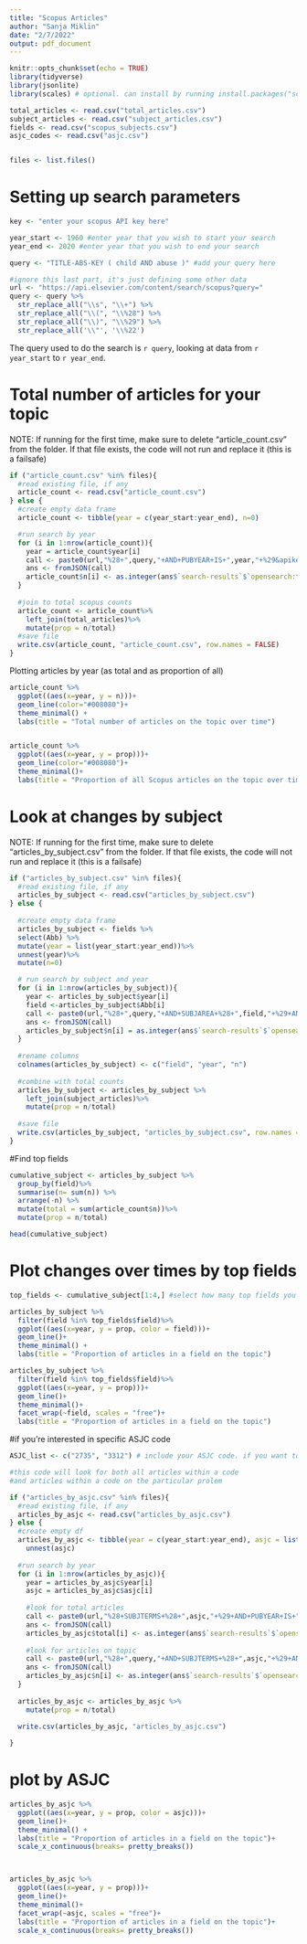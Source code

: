 ```yaml
---
title: "Scopus Articles"
author: "Sanja Miklin"
date: "2/7/2022"
output: pdf_document
---
```


```r
knitr::opts_chunk$set(echo = TRUE)
library(tidyverse)
library(jsonlite)
library(scales) # optional. can install by running install.packages("scales")
```


```r
total_articles <- read.csv("total_articles.csv")
subject_articles <- read.csv("subject_articles.csv")
fields <- read.csv("scopus_subjects.csv")
asjc_codes <- read.csv("asjc.csv")


files <- list.files()
```


# Setting up search parameters

```r
key <- "enter your scopus API key here"

year_start <- 1960 #enter year that you wish to start your search
year_end <- 2020 #enter year that you wish to end your search

query <- "TITLE-ABS-KEY ( child AND abuse )" #add your query here

#ignore this last part, it's just defining some other data
url <- "https://api.elsevier.com/content/search/scopus?query="
query <- query %>%
  str_replace_all("\\s", "\\+") %>%
  str_replace_all("\\(", "\\%28") %>%
  str_replace_all("\\)", "\\%29") %>%
  str_replace_all('\\"', '\\%22')
```

The query used to do the search is `r query`, looking at data from `r year_start` to `r year_end`.


# Total number of articles for your topic

NOTE: If running for the first time, make sure to delete "article_count.csv" from the folder.
If that file exists, the code will not run and replace it (this is a failsafe)

```r

if ("article_count.csv" %in% files){
  #read existing file, if any
  article_count <- read.csv("article_count.csv")
} else {
  #create empty data frame
  article_count <- tibble(year = c(year_start:year_end), n=0)

  #run search by year
  for (i in 1:nrow(article_count)){
    year = article_count$year[i]
    call <- paste0(url,"%28+",query,"+AND+PUBYEAR+IS+",year,"+%29&apikey=",key)
    ans <- fromJSON(call)
    article_count$n[i] <- as.integer(ans$`search-results`$`opensearch:totalResults`) 
  }
  
  #join to total scopus counts
  article_count <- article_count%>%
    left_join(total_articles)%>%
    mutate(prop = n/total)
  #save file
  write.csv(article_count, "article_count.csv", row.names = FALSE)
}
```

Plotting articles by year (as total and as proportion of all)

```r
article_count %>%
  ggplot((aes(x=year, y = n)))+
  geom_line(color="#008080")+
  theme_minimal() +
  labs(title = "Total number of articles on the topic over time")


article_count %>%
  ggplot((aes(x=year, y = prop)))+
  geom_line(color="#008080")+
  theme_minimal()+
  labs(title = "Proportion of all Scopus articles on the topic over time")

```


# Look at changes by subject

NOTE: If running for the first time, make sure to delete "articles_by_subject.csv" from the folder.
If that file exists, the code will not run and replace it (this is a failsafe)

```r
if ("articles_by_subject.csv" %in% files){
  #read existing file, if any
  articles_by_subject <- read.csv("articles_by_subject.csv")
} else {
    
  #create empty data frame
  articles_by_subject <- fields %>%
  select(Abb) %>%
  mutate(year = list(year_start:year_end))%>%
  unnest(year)%>%
  mutate(n=0)

  # run search by subject and year
  for (i in 1:nrow(articles_by_subject)){
    year <- articles_by_subject$year[i]
    field <-articles_by_subject$Abb[i]
    call <- paste0(url,"%28+",query,"+AND+SUBJAREA+%28+",field,"+%29+AND+PUBYEAR+IS+",year,"+%29&apikey=",key)
    ans <- fromJSON(call)
    articles_by_subject$n[i] = as.integer(ans$`search-results`$`opensearch:totalResults`) 
  }
  
  #rename columns
  colnames(articles_by_subject) <- c("field", "year", "n")
  
  #combine with total counts
  articles_by_subject <- articles_by_subject %>%
    left_join(subject_articles)%>%
    mutate(prop = n/total)
  
  #save file
  write.csv(articles_by_subject, "articles_by_subject.csv", row.names = FALSE)
}

```



#Find top fields

```r

cumulative_subject <- articles_by_subject %>%
  group_by(field)%>%
  summarise(n= sum(n)) %>%
  arrange(-n) %>%
  mutate(total = sum(article_count$n))%>%
  mutate(prop = n/total)

head(cumulative_subject)

```


# Plot changes over times by top fields

```r
top_fields <- cumulative_subject[1:4,] #select how many top fields you want to display

articles_by_subject %>%
  filter(field %in% top_fields$field)%>%
  ggplot((aes(x=year, y = prop, color = field)))+
  geom_line()+
  theme_minimal() +
  labs(title = "Proportion of articles in a field on the topic")

articles_by_subject %>%
  filter(field %in% top_fields$field)%>%
  ggplot((aes(x=year, y = prop)))+
  geom_line()+
  theme_minimal()+
  facet_wrap(~field, scales = "free")+
  labs(title = "Proportion of articles in a field on the topic")

```


#if you're interested in specific ASJC code

```r

ASJC_list <- c("2735", "3312") # include your ASJC code. if you want to look at more than one code, you should separate them like this c("code1", "code2")

#this code will look for both all articles within a code
#and articles within a code on the particular prolem

if ("articles_by_asjc.csv" %in% files){
  #read existing file, if any
  articles_by_asjc <- read.csv("articles_by_asjc.csv")
} else {
  #create empty df
  articles_by_asjc <- tibble(year = c(year_start:year_end), asjc = list(ASJC_list), total=0, n=0) %>%
    unnest(asjc)
  
  #run search by year
  for (i in 1:nrow(articles_by_asjc)){
    year = articles_by_asjc$year[i]
    asjc = articles_by_asjc$asjc[i]
    
    #look for total articles
    call <- paste0(url,"%28+SUBJTERMS+%28+",asjc,"+%29+AND+PUBYEAR+IS+",year,"+%29&apikey=",key)
    ans <- fromJSON(call)
    articles_by_asjc$total[i] <- as.integer(ans$`search-results`$`opensearch:totalResults`) 
    
    #look for articles on topic
    call <- paste0(url,"%28+",query,"+AND+SUBJTERMS+%28+",asjc,"+%29+AND+PUBYEAR+IS+",year,"+%29&apikey=",key)
    ans <- fromJSON(call)
    articles_by_asjc$n[i] <- as.integer(ans$`search-results`$`opensearch:totalResults`) 
  }
  
  articles_by_asjc <- articles_by_asjc %>%
    mutate(prop = n/total)
  
  write.csv(articles_by_asjc, "articles_by_asjc.csv")

}
```

# plot by ASJC

```r

articles_by_asjc %>%
  ggplot((aes(x=year, y = prop, color = asjc)))+
  geom_line()+
  theme_minimal() +
  labs(title = "Proportion of articles in a field on the topic")+
  scale_x_continuous(breaks= pretty_breaks())



articles_by_asjc %>%
  ggplot((aes(x=year, y = prop)))+
  geom_line()+
  theme_minimal()+
  facet_wrap(~asjc, scales = "free")+
  labs(title = "Proportion of articles in a field on the topic")+
  scale_x_continuous(breaks= pretty_breaks())

```

